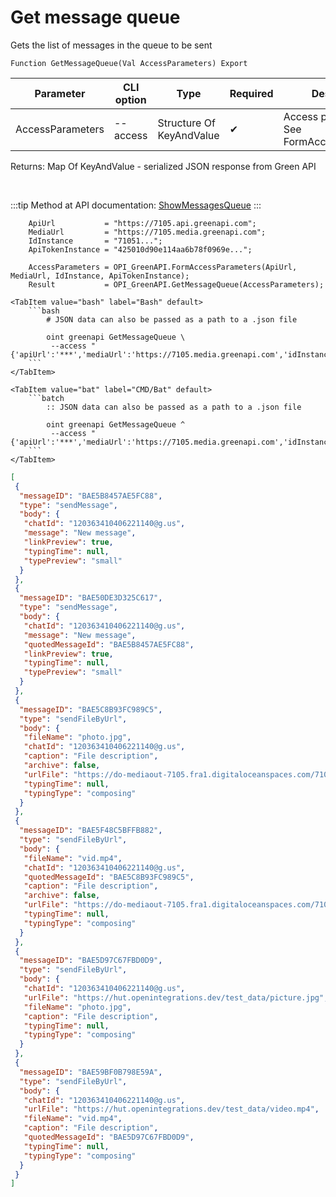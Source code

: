 ﻿---
sidebar_position: 1
description: Get message queue and other functions to work with Green API in the Open Integration Package, a free open-source integration library for 1C:Enterprise 8, OneScript and CLI
keywords: [1C, 1С, 1С:Enterprise, 1С:Enterprise 8.3, API, Integration, Services, Exchange, OneScript, CLI, Green API]
---


# Get message queue
 Gets the list of messages in the queue to be sent



`Function GetMessageQueue(Val AccessParameters) Export`

  | Parameter | CLI option | Type | Required | Description |
  |-|-|-|-|-|
  | AccessParameters | --access | Structure Of KeyAndValue | &#x2714; | Access parameters. See FormAccessParameters |

  
  Returns:  Map Of KeyAndValue - serialized JSON response from Green API

<br/>

:::tip
Method at API documentation: [ShowMessagesQueue](https://green-api.com/docs/api/queues/ShowMessagesQueue/)
:::
<br/>


```bsl title="1C:Enterprise/OneScript code example"
    ApiUrl           = "https://7105.api.greenapi.com";
    MediaUrl         = "https://7105.media.greenapi.com";
    IdInstance       = "71051...";
    ApiTokenInstance = "425010d90e114aa6b78f0969e...";

    AccessParameters = OPI_GreenAPI.FormAccessParameters(ApiUrl, MediaUrl, IdInstance, ApiTokenInstance);
    Result           = OPI_GreenAPI.GetMessageQueue(AccessParameters);
```
 

 <Tabs>
  
    <TabItem value="bash" label="Bash" default>
        ```bash
            # JSON data can also be passed as a path to a .json file
            
            oint greenapi GetMessageQueue \
             --access "{'apiUrl':'***','mediaUrl':'https://7105.media.greenapi.com','idInstance':'7105187566','apiTokenInstance':'***'}"
        ```
    </TabItem>
  
    <TabItem value="bat" label="CMD/Bat" default>
        ```batch
            :: JSON data can also be passed as a path to a .json file
            
            oint greenapi GetMessageQueue ^
             --access "{'apiUrl':'***','mediaUrl':'https://7105.media.greenapi.com','idInstance':'7105187566','apiTokenInstance':'***'}"
        ```
    </TabItem>
</Tabs>


```json title="Result"
[
 {
  "messageID": "BAE5B8457AE5FC88",
  "type": "sendMessage",
  "body": {
   "chatId": "120363410406221140@g.us",
   "message": "New message",
   "linkPreview": true,
   "typingTime": null,
   "typePreview": "small"
  }
 },
 {
  "messageID": "BAE50DE3D325C617",
  "type": "sendMessage",
  "body": {
   "chatId": "120363410406221140@g.us",
   "message": "New message",
   "quotedMessageId": "BAE5B8457AE5FC88",
   "linkPreview": true,
   "typingTime": null,
   "typePreview": "small"
  }
 },
 {
  "messageID": "BAE5C8B93FC989C5",
  "type": "sendFileByUrl",
  "body": {
   "fileName": "photo.jpg",
   "chatId": "120363410406221140@g.us",
   "caption": "File description",
   "archive": false,
   "urlFile": "https://do-mediaout-7105.fra1.digitaloceanspaces.com/7105187566/0ba995d0-5b11-4861-99b5-729204b596d2.jpg",
   "typingTime": null,
   "typingType": "composing"
  }
 },
 {
  "messageID": "BAE5F48C5BFFB882",
  "type": "sendFileByUrl",
  "body": {
   "fileName": "vid.mp4",
   "chatId": "120363410406221140@g.us",
   "quotedMessageId": "BAE5C8B93FC989C5",
   "caption": "File description",
   "archive": false,
   "urlFile": "https://do-mediaout-7105.fra1.digitaloceanspaces.com/7105187566/e74ea56d-b09a-4f61-a83d-836d8d6d10b3.mp4",
   "typingTime": null,
   "typingType": "composing"
  }
 },
 {
  "messageID": "BAE5D97C67FBD0D9",
  "type": "sendFileByUrl",
  "body": {
   "chatId": "120363410406221140@g.us",
   "urlFile": "https://hut.openintegrations.dev/test_data/picture.jpg",
   "fileName": "photo.jpg",
   "caption": "File description",
   "typingTime": null,
   "typingType": "composing"
  }
 },
 {
  "messageID": "BAE59BF0B798E59A",
  "type": "sendFileByUrl",
  "body": {
   "chatId": "120363410406221140@g.us",
   "urlFile": "https://hut.openintegrations.dev/test_data/video.mp4",
   "fileName": "vid.mp4",
   "caption": "File description",
   "quotedMessageId": "BAE5D97C67FBD0D9",
   "typingTime": null,
   "typingType": "composing"
  }
 }
]
```
